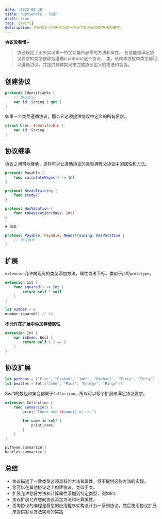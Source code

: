 ```yaml
---
date: '2022-03-30'
title: 'Optionals - 可选'
draft: true
tags: [swift]
description: 协议规定了用来实现某一特定功能所必需的方法和属性。
---
```


**协议没看懂~**

> 协议规定了用来实现某一特定功能所必需的方法和属性。
> 任意能够满足协议要求的类型被称为遵循(conform)这个协议。
> 类，结构体或枚举类型都可以遵循协议，并提供具体实现来完成协议定义的方法和功能。

## 创建协议

```swift
protocol Identifiable {
    // 协议定义
    var id: String { get }
}
```

如果一个类型遵循协议，那么它必须提供协议中定义的所有要求。

```swift
struct User: Identifiable {
    var id: String
}
```

## 协议继承

协议之间可以继承，这样可以让遵循协议的类型拥有父协议中的属性和方法。

```swift
protocol Payable {
    func calculateWages() -> Int
}

protocol NeedsTraining {
    func study()
}

protocol HasVacation {
    func takeVacation(days: Int)
}

# 继承

protocol Payable: Payable, NeedsTraining, HasVacation {
    // 协议继承
}
```

## 扩展

`extension`允许向现有的类型添加方法，属性或者下标。类似于js的`prototype`。

```swift
extension Int {
    func squared() -> Int {
        return self * self
    }
}

let number = 8
number.squared() // 64
```

**不允许在扩展中添加存储属性**

```swift
extension Int {
    var isEven: Bool {
        return self % 2 == 0
    }
}
```

## 协议扩展

```swift
let pythons = ["Eric", "Graham", "John", "Michael", "Terry", "Terry"]
let beatles = Set(["John", "Paul", "George", "Ringo"])
```

Swift的数组和集合都属于`Collection`，所以可以写个扩展来满足协议要求。

```swift
extension Collection {
    func summarize() {
        print("There are \(count) of us:")

        for name in self {
            print(name)
        }
    }
}

pythyon.summarize()
beatles.summarize()
```

## 总结

- 协议描述了一致类型必须具有的方法和属性，但不提供这些方法的实现。
- 您可以在其他协议之上构建协议，类似于类。
- 扩展允许您将方法和计算属性添加到特定类型，例如Int.
- 协议扩展允许您向协议添加方法和计算属性。
- 面向协议的编程是将您的应用程序架构设计为一系列协议，然后使用协议扩展来提供默认方法实现的实践
